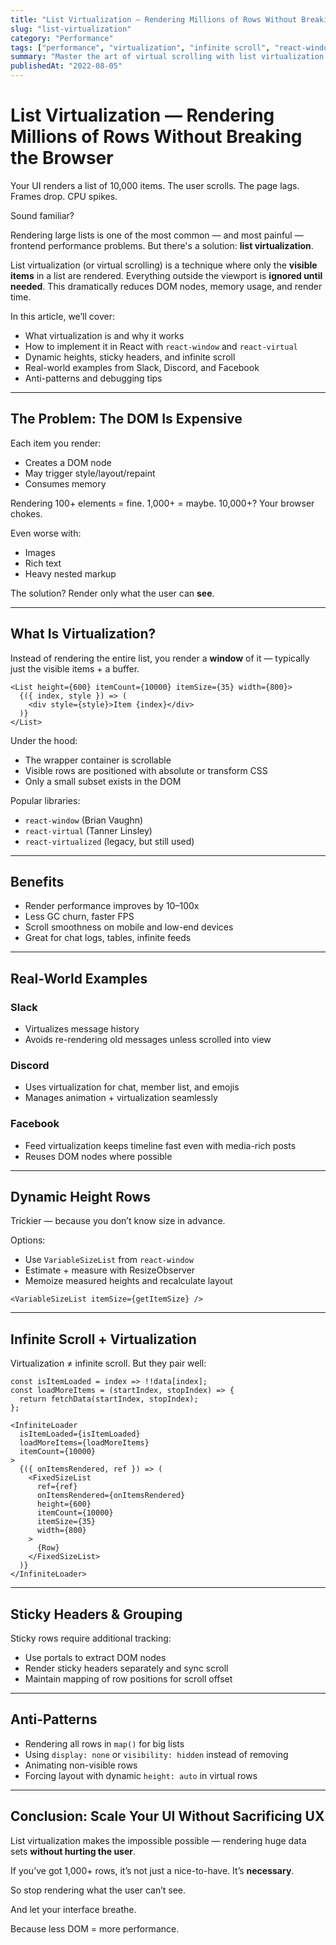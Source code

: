 ```yaml
---
title: "List Virtualization — Rendering Millions of Rows Without Breaking the Browser"
slug: "list-virtualization"
category: "Performance"
tags: ["performance", "virtualization", "infinite scroll", "react-window", "ui optimization"]
summary: "Master the art of virtual scrolling with list virtualization. Learn how to render large datasets in React or any UI without hurting performance, memory, or user experience."
publishedAt: "2022-08-05"
---
```


# List Virtualization — Rendering Millions of Rows Without Breaking the Browser

Your UI renders a list of 10,000 items. The user scrolls. The page lags. Frames drop. CPU spikes.

Sound familiar?

Rendering large lists is one of the most common — and most painful — frontend performance problems. But there's a solution: **list virtualization**.

List virtualization (or virtual scrolling) is a technique where only the **visible items** in a list are rendered. Everything outside the viewport is **ignored until needed**. This dramatically reduces DOM nodes, memory usage, and render time.

In this article, we’ll cover:
- What virtualization is and why it works
- How to implement it in React with `react-window` and `react-virtual`
- Dynamic heights, sticky headers, and infinite scroll
- Real-world examples from Slack, Discord, and Facebook
- Anti-patterns and debugging tips

---

## The Problem: The DOM Is Expensive

Each item you render:
- Creates a DOM node
- May trigger style/layout/repaint
- Consumes memory

Rendering 100+ elements = fine. 1,000+ = maybe. 10,000+? Your browser chokes.

Even worse with:
- Images
- Rich text
- Heavy nested markup

The solution? Render only what the user can **see**.

---

## What Is Virtualization?

Instead of rendering the entire list, you render a **window** of it — typically just the visible items + a buffer.

```tsx
<List height={600} itemCount={10000} itemSize={35} width={800}>
  {({ index, style }) => (
    <div style={style}>Item {index}</div>
  )}
</List>
```

Under the hood:
- The wrapper container is scrollable
- Visible rows are positioned with absolute or transform CSS
- Only a small subset exists in the DOM

Popular libraries:
- `react-window` (Brian Vaughn)
- `react-virtual` (Tanner Linsley)
- `react-virtualized` (legacy, but still used)

---

## Benefits

- Render performance improves by 10–100x
- Less GC churn, faster FPS
- Scroll smoothness on mobile and low-end devices
- Great for chat logs, tables, infinite feeds

---

## Real-World Examples

### Slack

- Virtualizes message history
- Avoids re-rendering old messages unless scrolled into view

### Discord

- Uses virtualization for chat, member list, and emojis
- Manages animation + virtualization seamlessly

### Facebook

- Feed virtualization keeps timeline fast even with media-rich posts
- Reuses DOM nodes where possible

---

## Dynamic Height Rows

Trickier — because you don’t know size in advance.

Options:
- Use `VariableSizeList` from `react-window`
- Estimate + measure with ResizeObserver
- Memoize measured heights and recalculate layout

```tsx
<VariableSizeList itemSize={getItemSize} />
```

---

## Infinite Scroll + Virtualization

Virtualization ≠ infinite scroll. But they pair well:

```tsx
const isItemLoaded = index => !!data[index];
const loadMoreItems = (startIndex, stopIndex) => {
  return fetchData(startIndex, stopIndex);
};

<InfiniteLoader
  isItemLoaded={isItemLoaded}
  loadMoreItems={loadMoreItems}
  itemCount={10000}
>
  {({ onItemsRendered, ref }) => (
    <FixedSizeList
      ref={ref}
      onItemsRendered={onItemsRendered}
      height={600}
      itemCount={10000}
      itemSize={35}
      width={800}
    >
      {Row}
    </FixedSizeList>
  )}
</InfiniteLoader>
```

---

## Sticky Headers & Grouping

Sticky rows require additional tracking:

- Use portals to extract DOM nodes
- Render sticky headers separately and sync scroll
- Maintain mapping of row positions for scroll offset

---

## Anti-Patterns

- Rendering all rows in `map()` for big lists
- Using `display: none` or `visibility: hidden` instead of removing
- Animating non-visible rows
- Forcing layout with dynamic `height: auto` in virtual rows

---

## Conclusion: Scale Your UI Without Sacrificing UX

List virtualization makes the impossible possible — rendering huge data sets **without hurting the user**.

If you’ve got 1,000+ rows, it’s not just a nice-to-have. It’s **necessary**.

So stop rendering what the user can’t see.

And let your interface breathe.

Because less DOM = more performance.

